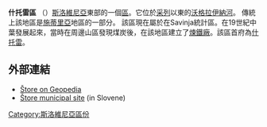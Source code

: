 {{expand|time=2017-03-26T07:52:30+00:00}}
'''什托雷區''' （{{lang|sl|Občina Štore}}）[[斯洛維尼亞|斯洛維尼亞]]東部的一個[[斯洛維尼亞行政區劃|區]]。它位於[[采列|采列]]以東的[[沃格拉伊納河|沃格拉伊納河]]。 傳統上該地區是[[施蒂里亞|施蒂里亞]]地區的一部分。 該區現在屬於在Savinja統計區。在19世紀中葉發展起來，當時在周邊山區發現煤炭後，在該地區建立了[[煉鐵廠|煉鐵廠]]。該區首府為[[什托雷|什托雷]]。

==外部連結==
* [http://www.geopedia.si/Geopedia_en.html?params=L5567_F10086850_T973_vF_b4_x523472_y121251.0505_s14 Štore on Geopedia] {{Wayback|url=http://www.geopedia.si/Geopedia_en.html?params=L5567_F10086850_T973_vF_b4_x523472_y121251.0505_s14 |date=20201002210126 }}
* [http://www.store.si/ Štore municipal site] {{Wayback|url=http://www.store.si/ |date=20100501144508 }} (in Slovene)

[[Category:斯洛維尼亞區份|Category:斯洛維尼亞區份]]
